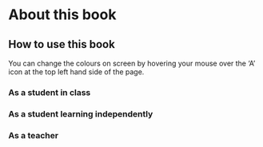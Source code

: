 # About this book {#about}

## How to use this book {#howuse}

You can change the colours on screen by hovering your mouse over the 'A' icon at the top left hand side of the page. 

### As a student in class {#useinclass}

### As a student learning independently {#useindependent}

### As a teacher {#useteach}